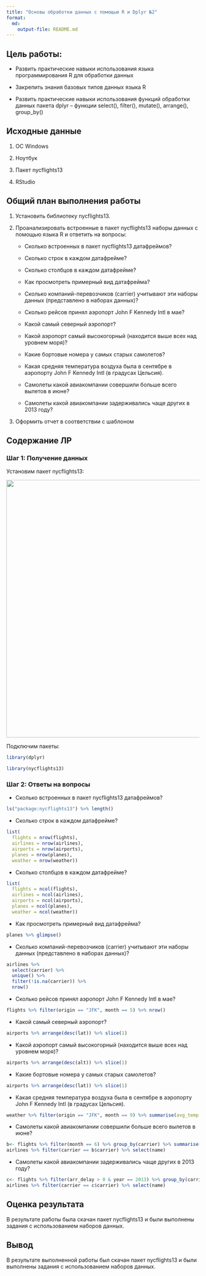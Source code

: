 ```yaml
---
title: "Основы обработки данных с помощью R и Dplyr №2"
format: 
  md:
    output-file: README.md
---
```


## Цель работы:

-   Развить практические навыки использования языка программирования R для обработки данных

-   Закрепить знания базовых типов данных языка R

-   Развить практические навыки использования функций обработки данных пакета dplyr – функции select(), filter(), mutate(), arrange(), group_by()

## Исходные данные

1.  OC Windows

2.  Ноутбук

3.  Пакет nycflights13

4.  RStudio

## Общий план выполнения работы

1.  Установить библиотеку nycflights13.

2.  Проанализировать встроенные в пакет nycflights13 наборы данных с помощью языка R и ответить на вопросы:

    -   Сколько встроенных в пакет nycflights13 датафреймов?

    -   Сколько строк в каждом датафрейме?

    -   Сколько столбцов в каждом датафрейме?

    -   Как просмотреть примерный вид датафрейма?

    -   Сколько компаний-перевозчиков (carrier) учитывают эти наборы данных (представлено в наборах данных)?

    -   Сколько рейсов принял аэропорт John F Kennedy Intl в мае?

    -   Какой самый северный аэропорт?

    -   Какой аэропорт самый высокогорный (находится выше всех над уровнем моря)?

    -   Какие бортовые номера у самых старых самолетов?

    -   Какая средняя температура воздуха была в сентябре в аэропорту John F Kennedy Intl (в градусах Цельсия).

    -   Самолеты какой авиакомпании совершили больше всего вылетов в июне?

    -   Самолеты какой авиакомпании задерживались чаще других в 2013 году?

3.  Оформить отчет в соответствии с шаблоном

## Содержание ЛР

### Шаг 1: Получение данных

Установим пакет nycflights13:

![](images/clipboard-677619847.png){width="672"}

Подключим пакеты:

```r
library(dplyr)
```

```r
library(nycflights13)
```

### Шаг 2: Ответы на вопросы

-   Сколько встроенных в пакет nycflights13 датафреймов?

```r
ls("package:nycflights13") %>% length()
```

-   Сколько строк в каждом датафрейме?

```r
list(
  flights = nrow(flights),
  airlines = nrow(airlines),
  airports = nrow(airports),
  planes = nrow(planes),
  weather = nrow(weather))
```

-   Сколько столбцов в каждом датафрейме?

```r
list(
  flights = ncol(flights),
  airlines = ncol(airlines),
  airports = ncol(airports),
  planes = ncol(planes),
  weather = ncol(weather))
```

-   Как просмотреть примерный вид датафрейма?

```r
planes %>% glimpse()
```

-   Сколько компаний-перевозчиков (carrier) учитывают эти наборы данных (представлено в наборах данных)?

```r
airlines %>%
  select(carrier) %>%
  unique() %>%
  filter(!is.na(carrier)) %>%
  nrow()
```

-    Сколько рейсов принял аэропорт John F Kennedy Intl в мае?

```r
flights %>% filter(origin == "JFK", month == 5) %>% nrow()
```

-   Какой самый северный аэропорт?

```r
airports %>% arrange(desc(lat)) %>% slice(1)
```

-   Какой аэропорт самый высокогорный (находится выше всех над уровнем моря)?

```r
airports %>% arrange(desc(alt)) %>% slice(1)
```

-   Какие бортовые номера у самых старых самолетов?

```r
airports %>% arrange(desc(lat)) %>% slice(1)
```

-   Какая средняя температура воздуха была в сентябре в аэропорту John F Kennedy Intl (в градусах Цельсия).

```r
weather %>% filter(origin == "JFK", month == 9) %>% summarise(avg_temp = mean((temp - 32) * 5 / 9, na.rm = TRUE))
```

-   Самолеты какой авиакомпании совершили больше всего вылетов в июне?

```r
b<- flights %>% filter(month == 6) %>% group_by(carrier) %>% summarise("coun"=n()) %>% arrange(desc(coun)) %>% slice(1) %>% select(carrier)
airlines %>% filter(carrier == b$carrier) %>% select(name)
```

-   Самолеты какой авиакомпании задерживались чаще других в 2013 году?

```r
c<- flights %>% filter(arr_delay > 0 & year == 2013) %>% group_by(carrier) %>% summarise("coun"=n()) %>% arrange(desc(coun)) %>% slice(1) %>% select(carrier)
airlines %>% filter(carrier == c$carrier) %>% select(name)
```

## Оценка результата

В результате работы была скачан пакет nycflights13 и были выполнены задания с использованием наборов данных.

## Вывод

В результате выполненной работы был скачан пакет nycflights13 и были выполнены задания с использованием наборов данных.
